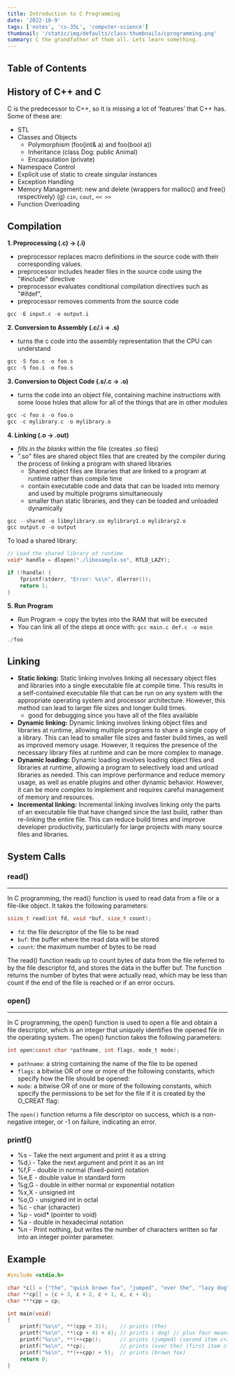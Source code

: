 ```yaml
---
title: Introduction to C Programming
date: '2022-10-9'
tags: ['notes', 'cs-35L', 'computer-science']
thumbnail: '/static/img/defaults/class-thumbnails/cprogramming.png'
summary: C the grandfather of them all. Lets learn something.
---
```


## Table of Contents

<TOCInline toc={props.toc} exclude="Table of Contents" toHeading={5} />

## History of C++ and C

C is the predecessor to C++, so it is missing a lot of ’features’ that C++ has. Some of these are:

- STL
- Classes and Objects
  - Polymorphism (foo(int& a) and foo(bool a))
  - Inheritance (class Dog: public Animal)
  - Encapsulation (private)
- Namespace Control
- Explicit use of static to create singular instances
- Exception Handling
- Memory Management: new and delete (wrappers for malloc() and free() respectively) (g) `cin`, `cout`, `<< >>`
- Function Overloading

## Compilation

**1. Preprocessing (.c) -> (.i)**

- preprocessor replaces macro definitions in the source code with their corresponding values.
- preprocessor includes header files in the source code using the "#include" directive
- preprocessor evaluates conditional compilation directives such as "#ifdef",
- preprocessor removes comments from the source code

```C
gcc -E input.c -o output.i
```

**2. Conversion to Assembly (.c/.i -> .s)**

- turns the c code into the assembly representation that the CPU can understand

```C
gcc -S foo.c -o foo.s
gcc -S foo.i -o foo.s
```

**3. Conversion to Object Code (.s/.c -> .o)**

- turns the code into an object file, containing machine instructions with some loose holes that allow for all of the things that are in other modules

```C
gcc -c foo.s -o foo.o
gcc -c mylibrary.c -o mylibrary.o
```

**4. Linking (.o -> .out)**

- _fills in the blanks_ within the file (creates .so files)
- ".so" files are shared object files that are created by the compiler during the process of linking a program with shared libraries
  - Shared object files are libraries that are linked to a program at runtime rather than compile time
  - contain executable code and data that can be loaded into memory and used by multiple programs simultaneously
  - smaller than static libraries, and they can be loaded and unloaded dynamically

```C
gcc --shared -o libmylibrary.so mylibrary1.o mylibrary2.o
gcc output.o -o output
```

To load a shared library:

```C
// Load the shared library at runtime
void* handle = dlopen("./libexample.so", RTLD_LAZY);

if (!handle) {
    fprintf(stderr, "Error: %s\n", dlerror());
    return 1;
}
```

**5. Run Program**

- Run Program -> copy the bytes into the RAM that will be executed
- You can link all of the steps at once with: `gcc main.c def.c -o main`

```C
./foo
```

## Linking

- **Static linking:** Static linking involves linking all necessary object files and libraries into a single executable file at compile time. This results in a self-contained executable file that can be run on any system with the appropriate operating system and processor architecture. However, this method can lead to larger file sizes and longer build times.
  - good for debugging since you have all of the files available
- **Dynamic linking:** Dynamic linking involves linking object files and libraries at runtime, allowing multiple programs to share a single copy of a library. This can lead to smaller file sizes and faster build times, as well as improved memory usage. However, it requires the presence of the necessary library files at runtime and can be more complex to manage.
- **Dynamic loading:** Dynamic loading involves loading object files and libraries at runtime, allowing a program to selectively load and unload libraries as needed. This can improve performance and reduce memory usage, as well as enable plugins and other dynamic behavior. However, it can be more complex to implement and requires careful management of memory and resources.
- **Incremental linking:** Incremental linking involves linking only the parts of an executable file that have changed since the last build, rather than re-linking the entire file. This can reduce build times and improve developer productivity, particularly for large projects with many source files and libraries.

## System Calls

### read()

---

In C programming, the read() function is used to read data from a file or a file-like object. It takes the following parameters:

```C
ssize_t read(int fd, void *buf, size_t count);
```

- `fd`: the file descriptor of the file to be read
- `buf`: the buffer where the read data will be stored
- `count`: the maximum number of bytes to be read

The read() function reads up to count bytes of data from the file referred to by the file descriptor fd, and stores the data in the buffer buf. The function returns the number of bytes that were actually read, which may be less than count if the end of the file is reached or if an error occurs.

### open()

---

In C programming, the open() function is used to open a file and obtain a file descriptor, which is an integer that uniquely identifies the opened file in the operating system. The open() function takes the following parameters:

```C
int open(const char *pathname, int flags, mode_t mode);
```

- `pathname`: a string containing the name of the file to be opened
- `flags`: a bitwise OR of one or more of the following constants, which specify how the file should be opened:
- `mode`: a bitwise OR of one or more of the following constants, which specify the permissions to be set for the file if it is created by the O_CREAT flag:

The `open()` function returns a file descriptor on success, which is a non-negative integer, or -1 on failure, indicating an error.

### printf()

- %s - Take the next argument and print it as a string
- %d,i - Take the next argument and print it as an int
- %f,F - double in normal (fixed-point) notation
- %e,E - double value in standard form
- %g,G - double in either normal or exponential notation
- %x,X - unsigned int
- %o,O - unsigned int in octal
- %c - char (character)
- %p - void\* (pointer to void)
- %a - double in hexadecimal notation
- %n - Print nothing, but writes the number of characters written so far into an integer pointer parameter.

## Example

```C
#include <stdio.h>

char *c[] = {"the", "quick brown fox", "jumped", "over the", "lazy dog"};
char **cp[] = {c + 3, c + 2, c + 1, c, c + 4};
char ***cpp = cp;

int main(void)
{
    printf("%s\n", **(cpp + 3));    // prints (the)
    printf("%s\n", **(cp + 4) + 4); // prints ( dog) // plus four means go 4
    printf("%s\n", **(++cpp));      // prints (jumped) (second item c+3)
    printf("%s\n", **cp);           // prints (over the) (first item c+3)
    printf("%s\n", **(++cpp) + 5);  // prints (brown fox)
    return 0;
}
```
